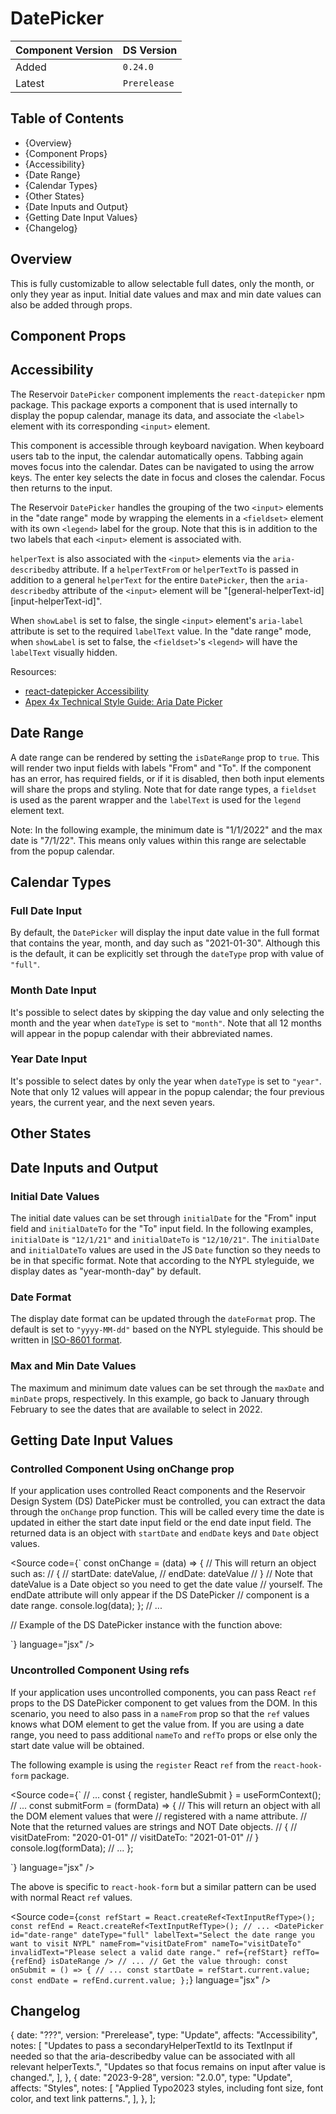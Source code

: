 

<Meta of={DatePickerStories} />

# DatePicker

| Component Version | DS Version   |
| ----------------- | ------------ |
| Added             | `0.24.0`     |
| Latest            | `Prerelease` |

## Table of Contents

- {<Link href="#overview" target="_self">Overview</Link>}
- {<Link href="#component-props" target="_self">Component Props</Link>}
- {<Link href="#accessibility" target="_self">Accessibility</Link>}
- {<Link href="#date-range" target="_self">Date Range</Link>}
- {<Link href="#calendar-types" target="_self">Calendar Types</Link>}
- {<Link href="#other-states" target="_self">Other States</Link>}
- {<Link href="#date-inputs-and-output" target="_self">Date Inputs and Output</Link>}
- {<Link href="#getting-date-input-values" target="_self">Getting Date Input Values</Link>}
- {<Link href="#changelog" target="_self">Changelog</Link>}

## Overview

<Description of={DatePickerStories} />

This is fully customizable to allow selectable full dates, only the month, or
only they year as input. Initial date values and max and min date values can
also be added through props.

## Component Props

<Canvas of={DatePickerStories.WithControls} />

<ArgTypes of={DatePickerStories.WithControls} />

## Accessibility

The Reservoir `DatePicker` component implements the `react-datepicker` npm package.
This package exports a component that is used internally to display the popup
calendar, manage its data, and associate the `<label>` element with its corresponding
`<input>` element.

This component is accessible through keyboard navigation. When keyboard users tab to
the input, the calendar automatically opens. Tabbing again moves focus into the
calendar. Dates can be navigated to using the arrow keys. The enter key selects the
date in focus and closes the calendar. Focus then returns to the input.

The Reservoir `DatePicker` handles the grouping of the two `<input>` elements in
the "date range" mode by wrapping the elements in a `<fieldset>` element with
its own `<legend>` label for the group. Note that this is in addition to the two
labels that each `<input>` element is associated with.

`helperText` is also associated with the `<input>` elements via the `aria-describedby`
attribute. If a `helperTextFrom` or `helperTextTo` is passed in addition to a general
`helperText` for the entire `DatePicker`, then the `aria-describedby` attribute of the
`<input>` element will be "[general-helperText-id] [input-helperText-id]".

When `showLabel` is set to false, the single `<input>` element's `aria-label`
attribute is set to the required `labelText` value. In the "date range" mode,
when `showLabel` is set to false, the `<fieldset>`'s `<legend>` will have the
`labelText` visually hidden.

Resources:

- [react-datepicker Accessibility](https://github.com/Hacker0x01/react-datepicker#accessibility)
- [Apex 4x Technical Style Guide: Aria Date Picker](https://whatsock.com/Templates/Datepickers/Basic,%20Auto%20Open/index.htm)

## Date Range

A date range can be rendered by setting the `isDateRange` prop to `true`. This
will render two input fields with labels "From" and "To". If the component has
an error, has required fields, or if it is disabled, then both input elements
will share the props and styling. Note that for date range types, a `fieldset`
is used as the parent wrapper and the `labelText` is used for the `legend`
element text.

Note: In the following example, the minimum date is "1/1/2022" and the max date
is "7/1/22". This means only values within this range are selectable from the
popup calendar.

<Canvas of={DatePickerStories.DateRange} />

## Calendar Types

### Full Date Input

By default, the `DatePicker` will display the input date value in the full
format that contains the year, month, and day such as "2021-01-30". Although
this is the default, it can be explicitly set through the `dateType` prop with
value of `"full"`.

### Month Date Input

It's possible to select dates by skipping the day value and only selecting
the month and the year when `dateType` is set to `"month"`. Note
that all 12 months will appear in the popup calendar with their abbreviated names.

<Canvas of={DatePickerStories.MonthDateInput} />

### Year Date Input

It's possible to select dates by only the year when `dateType` is set to
`"year"`. Note that only 12 values will appear in the popup calendar; the four
previous years, the current year, and the next seven years.

<Canvas of={DatePickerStories.YearDateInput} />

## Other States

<Canvas of={DatePickerStories.OtherStates} />

## Date Inputs and Output

### Initial Date Values

The initial date values can be set through `initialDate` for the "From" input
field and `initialDateTo` for the "To" input field. In the following examples,
`initialDate` is `"12/1/21"` and `initialDateTo` is `"12/10/21"`. The
`initialDate` and `initialDateTo` values are used in the JS `Date` function so
they needs to be in that specific format. Note that according to the NYPL
styleguide, we display dates as "year-month-day" by default.

<Canvas of={DatePickerStories.InitialDate} />

### Date Format

The display date format can be updated through the `dateFormat` prop. The
default is set to `"yyyy-MM-dd"` based on the NYPL styleguide. This should be
written in [ISO-8601 format](https://www.w3.org/TR/NOTE-datetime).

<Canvas of={DatePickerStories.DateFormat} />

### Max and Min Date Values

The maximum and minimum date values can be set through the `maxDate` and
`minDate` props, respectively. In this example, go back to January through
February to see the dates that are available to select in 2022.

<Canvas of={DatePickerStories.MaxMinDateValues} />

## Getting Date Input Values

### Controlled Component Using onChange prop

If your application uses controlled React components and the Reservoir Design
System (DS) DatePicker must be controlled, you can extract the data through the
`onChange` prop function. This will be called every time the date is updated in
either the start date input field or the end date input field. The returned
data is an object with `startDate` and `endDate` keys and `Date` object values.

<Source
  code={`
const onChange = (data) => {
  // This will return an object such as:
  // {
  //   startDate: dateValue,
  //   endDate: dateValue
  // }
  // Note that dateValue is a Date object so you need to get the date value
  // yourself. The endDate attribute will only appear if the DS DatePicker
  // component is a date range.
  console.log(data);
};
// ...

// Example of the DS DatePicker instance with the function above:

<DatePicker
  id="date-range"
  dateType="full"
  labelText="Select the date range you want to visit NYPL"
  invalidText="Please select a valid date range."
  onChange={onChange}
  isDateRange
/>
`} language="jsx" />

### Uncontrolled Component Using refs

If your application uses uncontrolled components, you can pass React `ref` props
to the DS DatePicker component to get values from the DOM. In this scenario, you
need to also pass in a `nameFrom` prop so that the `ref` values knows what DOM
element to get the value from. If you are using a date range, you need to pass
additional `nameTo` and `refTo` props or else only the start date value will be
obtained.

The following example is using the `register` React `ref` from the
`react-hook-form` package.

<Source
  code={`
// ...
const { register, handleSubmit } = useFormContext();
// ...
const submitForm = (formData) => {
  // This will return an object with all the DOM element values that were
  // registered with a name attribute.
  // Note that the returned values are strings and NOT Date objects.
  // {
  //   visitDateFrom: "2020-01-01"
  //   visitDateTo: "2021-01-01"
  // }
  console.log(formData);
  // ...
};

<form
  onSubmit={handleSubmit(submitForm)}
  method="post"
  action="/some/api/endpoint"
>
  <DatePicker
    id="date-range"
    dateType="full"
    labelText="Select the date range you want to visit NYPL"
    nameFrom="visitDateFrom"
    nameTo="visitDateTo"
    invalidText="Please select a valid date range."
    ref={register()}
    refTo={register()}
    isDateRange
  />
</form>
`} language="jsx" />

The above is specific to `react-hook-form` but a similar pattern can be used
with normal React `ref` values.

<Source
  code={`
const refStart = React.createRef<TextInputRefType>();
const refEnd = React.createRef<TextInputRefType>();
// ...
<DatePicker
  id="date-range"
  dateType="full"
  labelText="Select the date range you want to visit NYPL"
  nameFrom="visitDateFrom"
  nameTo="visitDateTo"
  invalidText="Please select a valid date range."
  ref={refStart}
  refTo={refEnd}
  isDateRange
/>
// ...
// Get the value through:
const onSubmit = () => {
  // ...
  const startDate = refStart.current.value;
  const endDate = refEnd.current.value;
};
`}
  language="jsx"
/>

## Changelog

  {
    date: "???",
    version: "Prerelease",
    type: "Update",
    affects: "Accessibility",
    notes: [
      "Updates to pass a secondaryHelperTextId to its TextInput if needed so that the aria-describedby value can be associated with all relevant helperTexts.",
      "Updates so that focus remains on input after value is changed.",
    ],
  },
  {
    date: "2023-9-28",
    version: "2.0.0",
    type: "Update",
    affects: "Styles",
    notes: [
      "Applied Typo2023 styles, including font size, font color, and text link patterns.",
    ],
  },
];

<ComponentChangelogTable changelogData={changelogData} />
